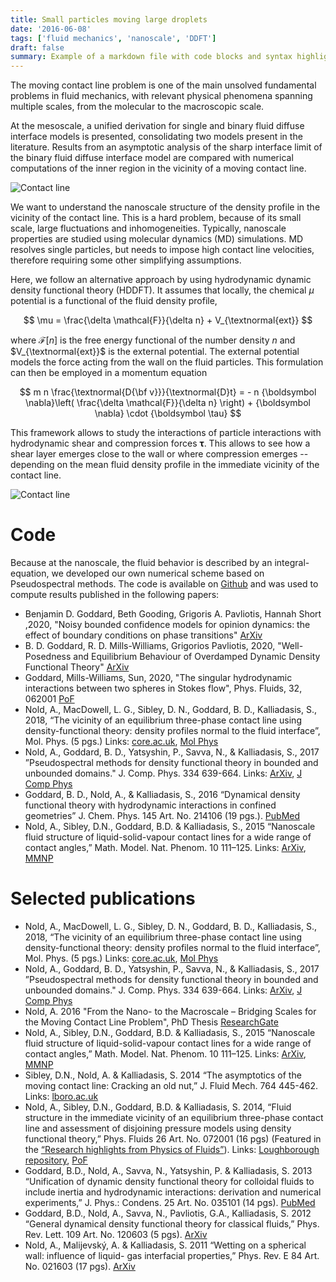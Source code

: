 ```yaml
---
title: Small particles moving large droplets
date: '2016-06-08'
tags: ['fluid mechanics', 'nanoscale', 'DDFT']
draft: false
summary: Example of a markdown file with code blocks and syntax highlighting
---
```




The moving contact line problem is one of the main unsolved fundamental problems in fluid mechanics, with relevant physical phenomena spanning multiple scales, from the molecular to the macroscopic scale.

At the mesoscale, a unified derivation for single and binary fluid diffuse interface models is presented, consolidating two models present in the literature. Results from an asymptotic analysis of the sharp interface limit of the binary fluid diffuse interface model are compared with numerical computations of the inner region in the vicinity of a moving contact line.

![Contact line](/static/images/Overview_DI_jpg.png)

We want to understand the nanoscale structure of the density profile in the vicinity of the contact line. This is a hard problem, because of its small scale, large fluctuations and inhomogeneities. Typically, nanoscale properties are studied using molecular dynamics (MD) simulations. MD resolves single particles, but needs to impose high contact line velocities, therefore requiring some other simplifying assumptions.

Here, we follow an alternative approach by using hydrodynamic dynamic density functional theory (HDDFT). It assumes that locally, the chemical $\mu$ potential is a functional of the fluid density profile,

$$
\mu = \frac{\delta \mathcal{F}}{\delta n} + V_{\textnormal{ext}}
$$

where $\mathcal{F}[n]$ is the free energy functional of the number density $n$ and $V_{\textnormal{ext}}$ is the external potential. The external potential models the force acting from the wall on the fluid particles. This formulation can then be employed in a momentum equation

$$
m n \frac{\textnormal{D{\bf v}}}{\textnormal{D}t} = - n {\boldsymbol \nabla}\left( \frac{\delta \mathcal{F}}{\delta n} \right) +
{\boldsymbol \nabla} \cdot {\boldsymbol \tau}
$$

This framework allows to study the interactions of particle interactions with hydrodynamic shear and compression forces $\boldsymbol \tau$.
This allows to see how a shear layer emerges close to the wall or where compression emerges -- depending on the mean fluid density profile in the immediate vicinity of the contact line.

![Contact line](/static/images/contactline.png)

# Code

Because at the nanoscale, the fluid behavior is described by an integral-equation, we developed our own numerical scheme based on Pseudospectral methods. The code is available on [Github](https://github.com/NoldAndreas/2DChebClass) and was used to compute results published in the following papers:

- Benjamin D. Goddard, Beth Gooding, Grigoris A. Pavliotis, Hannah Short ,2020, "Noisy bounded confidence models for opinion dynamics: the effect of boundary conditions on phase transitions" [ArXiv](https://arxiv.org/abs/2009.03131)
- B. D. Goddard, R. D. Mills-Williams, Grigorios Pavliotis, 2020, "Well-Posedness and Equilibrium Behaviour of Overdamped Dynamic Density Functional Theory" [ArXiv](https://arxiv.org/abs/2002.11663)
- Goddard, Mills-Williams, Sun, 2020, "The singular hydrodynamic interactions between two spheres in Stokes flow", Phys. Fluids, 32, 062001 [PoF](https://aip.scitation.org/doi/full/10.1063/5.0009053)
- Nold, A., MacDowell, L. G., Sibley, D. N., Goddard, B. D., Kalliadasis, S., 2018, “The vicinity of an equilibrium three-phase contact line using density-functional theory: density profiles normal to the fluid interface”, Mol. Phys. (5 pgs.) Links: [core.ac.uk](https://core.ac.uk/download/pdf/288361568.pdf), [Mol Phys](https://www.tandfonline.com/doi/full/10.1080/00268976.2018.1471223)
- Nold, A., Goddard, B. D., Yatsyshin, P., Savva, N., & Kalliadasis, S., 2017 ”Pseudospectral methods for density functional theory in bounded and unbounded domains." J. Comp. Phys. 334 639-664. Links: [ArXiv](https://arxiv.org/abs/1701.06182), [J Comp Phys](https://www.sciencedirect.com/science/article/pii/S0021999116306775?via%3Dihub)
- Goddard, B. D., Nold, A., & Kalliadasis, S., 2016 “Dynamical density functional theory with hydrodynamic interactions in confined geometries” J. Chem. Phys. 145 Art. No. 214106 (19 pgs.). [PubMed](https://pubmed.ncbi.nlm.nih.gov/28799384/)
- Nold, A., Sibley, D.N., Goddard, B.D. & Kalliadasis, S., 2015 “Nanoscale fluid structure of liquid-solid-vapour contact lines for a wide range of contact angles,” Math. Model. Nat. Phenom. 10 111–125.
Links: [ArXiv](https://arxiv.org/abs/1503.03232), [MMNP](https://www.mmnp-journal.org/articles/mmnp/abs/2015/04/mmnp201510p111/mmnp201510p111.html)

# Selected publications

- Nold, A., MacDowell, L. G., Sibley, D. N., Goddard, B. D., Kalliadasis, S., 2018, “The vicinity of an equilibrium three-phase contact line using density-functional theory: density profiles normal to the fluid interface”, Mol. Phys. (5 pgs.) Links: [core.ac.uk](https://core.ac.uk/download/pdf/288361568.pdf), [Mol Phys](https://www.tandfonline.com/doi/full/10.1080/00268976.2018.1471223)
- Nold, A., Goddard, B. D., Yatsyshin, P., Savva, N., & Kalliadasis, S., 2017 ”Pseudospectral methods for density functional theory in bounded and unbounded domains." J. Comp. Phys. 334 639-664. Links: [ArXiv](https://arxiv.org/abs/1701.06182), [J Comp Phys](https://www.sciencedirect.com/science/article/pii/S0021999116306775?via%3Dihub)
- Nold, A. 2016 "From the Nano- to the Macroscale – Bridging Scales for the Moving Contact Line Problem", PhD Thesis [ResearchGate](https://www.researchgate.net/publication/320111206_From_the_Nano-_to_the_Macroscale_-_Bridging_Scales_for_the_Moving_Contact_Line_Problem)
- Nold, A., Sibley, D.N., Goddard, B.D. & Kalliadasis, S., 2015 “Nanoscale fluid structure of liquid-solid-vapour contact lines for a wide range of contact angles,” Math. Model. Nat. Phenom. 10 111–125.
Links: [ArXiv](https://arxiv.org/abs/1503.03232), [MMNP](https://www.mmnp-journal.org/articles/mmnp/abs/2015/04/mmnp201510p111/mmnp201510p111.html)
- Sibley, D.N., Nold, A. & Kalliadasis, S. 2014 “The asymptotics of the moving contact line: Cracking an old nut,” J. Fluid Mech. 764 445-462. Links: [lboro.ac.uk](https://repository.lboro.ac.uk/articles/journal_contribution/The_asymptotics_of_the_moving_contact_line_cracking_an_old_nut/9385814)
- Nold, A., Sibley, D.N., Goddard, B.D. & Kalliadasis, S. 2014, “Fluid structure in the immediate vicinity of an equilibrium three-phase contact line and assessment of disjoining pressure models using density functional theory,” Phys. Fluids 26 Art. No. 072001 (16 pgs) (Featured in the [“Research highlights from Physics of Fluids”](http://aip-info.org/1XPS-2NQ72-FCC9SV1666/cr.aspx)).
Links:
[Loughborough repository](https://repository.lboro.ac.uk/articles/journal_contribution/Fluid_structure_in_the_immediate_vicinity_of_an_equilibrium_three-phase_contact_line_and_assessment_of_disjoining_pressure_models_using_density_functional_theory/9385112), [PoF](https://doi.org/10.1063/1.4886128)
- Goddard, B.D., Nold, A., Savva, N., Yatsyshin, P. & Kalliadasis, S. 2013 “Unification of dynamic density functional theory for colloidal fluids to include inertia and hydrodynamic interactions: derivation and numerical experiments,” J. Phys.: Condens. 25 Art. No. 035101 (14 pgs). [PubMed](https://pubmed.ncbi.nlm.nih.gov/23220969/)
- Goddard, B.D., Nold, A., Savva, N., Pavliotis, G.A., Kalliadasis, S. 2012 “General dynamical density functional theory for classical fluids,” Phys. Rev. Lett. 109 Art. No. 120603 (5 pgs). [ArXiv](https://arxiv.org/abs/1202.3270)
- Nold, A., Malijevský, A. & Kalliadasis, S. 2011 “Wetting on a spherical wall: influence of liquid- gas interfacial properties,” Phys. Rev. E 84 Art. No. 021603 (17 pgs). [ArXiv](https://arxiv.org/abs/1103.6125)
